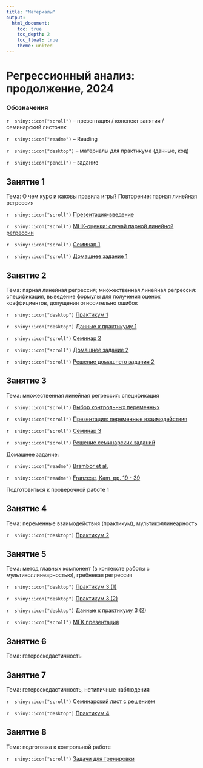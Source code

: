 ```yaml
---
title: "Материалы"
output: 
  html_document:
    toc: true
    toc_depth: 2
    toc_float: true
    theme: united
---
```

# Регрессионный анализ: продолжение, 2024
 
### Обозначения
 
`r  shiny::icon("scroll")` -- презентация / конспект занятия / семинарский листочек
 
`r  shiny::icon("readme")` -- Reading
 
`r  shiny::icon("desktop")` -- материалы для практикума (данные, код)
 
`r  shiny::icon("pencil")` -- задание 
 
## Занятие 1
 
Тема: О чем курс и каковы правила игры? Повторение: парная линейная регрессия
  
`r  shiny::icon("scroll")` <a href="polit_reg_intro_2024.pdf" title=>Презентация-введение</a> 

`r  shiny::icon("scroll")` <a href="OLS_1.pdf" title=>МНК-оценки: случай парной линейной регрессии</a> 

`r  shiny::icon("scroll")` <a href="reg_seminar1.pdf" title=>Семинар 1</a> 

`r  shiny::icon("scroll")` <a href="reg_hw1_2024.pdf" title=>Домашнее задание 1</a> 

## Занятие 2
 
Тема: парная линейная регрессия; множественная линейная регрессия: спецификация, выведение формулы для получения оценок коэффициентов, допущения относительно ошибок

`r  shiny::icon("desktop")` <a href="reg_lab1_2024.ipynb" title=>Практикум 1</a> 

`r  shiny::icon("desktop")` <a href="lab1.dta" title=>Данные к практикуму 1</a> 
  
`r  shiny::icon("scroll")` <a href="reg_seminar2_2024.pdf" title=>Семинар 2</a> 

`r  shiny::icon("scroll")` <a href="reg_hw2_2024.pdf" title=>Домашнее задание 2</a> 

`r  shiny::icon("scroll")` <a href="reg_hw2_solution.pdf" title=>Решение домашнего задания 2</a> 

## Занятие 3
 
Тема: множественная линейная регрессия: спецификация

`r  shiny::icon("scroll")` <a href="reg_backdoor.pdf" title=>Выбор контрольных переменных</a> 

`r  shiny::icon("scroll")` <a href="reg_interaction_presentation.pdf" title=>Презентация: переменные взаимодействия</a> 

`r  shiny::icon("scroll")` <a href="reg_seminar3.pdf" title=>Семинар 3</a> 

`r  shiny::icon("scroll")` <a href="reg_interactions_solution.pdf" title=>Решение семинарских заданий</a> 


Домашнее задание: 

`r  shiny::icon("readme")` <a href="https://disk.yandex.ru/i/XhNnotShTyC8dw" title=> Brambor et al.</a>
 
`r  shiny::icon("readme")` <a href="https://disk.yandex.ru/i/ufuj_2Ks2FglpQ" title=> Franzese, Kam, pp. 19 - 39 </a>

Подготовиться к проверочной работе 1


## Занятие 4
 
Тема: переменные взаимодействия (практикум), мультиколлинеарность 

`r  shiny::icon("desktop")` <a href="reg_lab2_2024.ipynb" title=>Практикум 2</a>

## Занятие 5
 
Тема: метод главных компонент (в контексте работы с мультиколлинеарностью), гребневая регрессия 

`r  shiny::icon("desktop")` <a href="reg_lab3_1_2024_.ipynb" title=>Практикум 3 (1) </a>

`r  shiny::icon("desktop")` <a href="reg_lab3_2_2024_.ipynb" title=>Практикум 3 (2) </a>

`r  shiny::icon("desktop")` <a href="lab3_2.dta" title=>Данные к практикуму 3 (2) </a>

`r  shiny::icon("scroll")` <a href="PCA_lecture.pdf" title=>МГК презентация</a> 

## Занятие 6
 
Тема: гетероскедастичность 

## Занятие 7
 
Тема: гетероскедастичность, нетипичные наблюдения 

`r  shiny::icon("scroll")` <a href="reg_seminar_solution.pdf" title=>Семинарский лист с решением</a> 

`r  shiny::icon("desktop")` <a href="reg_lab4_2024.ipynb" title=> Практикум 4</a>

## Занятие 8
 
Тема: подготовка к контрольной работе 

`r  shiny::icon("scroll")` <a href="reg_practice.pdf" title=> Задачи для тренировки </a> 










